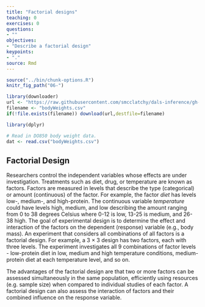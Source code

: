 ```yaml
---
title: "Factorial designs"
teaching: 0
exercises: 0
questions:
- ""
objectives:
- "Describe a factorial design"
keypoints:
- "."
source: Rmd
---
```


```r
source("../bin/chunk-options.R")
knitr_fig_path("06-")
```

```r
library(downloader)
url <- "https://raw.githubusercontent.com/smcclatchy/dals-inference/gh-pages/data/bodyWeights.csv"
filename <- "bodyWeights.csv"
if(!file.exists(filename)) download(url,destfile=filename)
```

```r
library(dplyr)

# Read in DO850 body weight data.
dat <- read.csv("bodyWeights.csv")  
```

## Factorial Design

Researchers control the independent variables whose effects are under investigation. Treatments such as diet, drug, or temperature are known as factors. Factors are measured in levels that describe the type (categorical) or amount (continuous) of the factor. For example, the factor *diet* has levels low-, medium-, and high-protein. The continuous variable *temperature* could have levels high, medium, and low describing the amount ranging from 0 to 38 degrees Celsius where 0-12 is low, 13-25 is medium, and 26-38 high. The goal of experimental design is to determine the effect and interaction of the factors on the dependent (response) variable (e.g., body mass). An experiment that considers all combinations of all factors is a factorial design. For example, a 3 × 3 design has two factors, each with three levels. The experiment investigates all 9 combinations of factor levels - low-protein diet in low, medium and high temperature conditions, medium-protein diet at each temperature level, and so on.

The advantages of the factorial design are that two or more factors can be assessed simultaneously in the same population, efficiently using resources (e.g. sample size) when compared to individual studies of each factor. A factorial design can also assess the interaction of factors and their combined influence on the response variable. 
